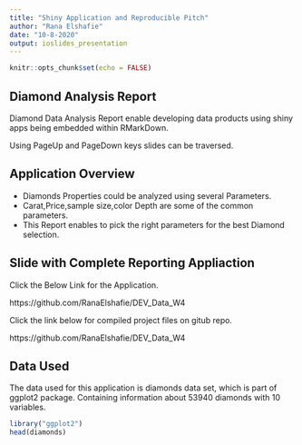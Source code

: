 ```yaml
---
title: "Shiny Application and Reproducible Pitch"
author: "Rana Elshafie"
date: "10-8-2020"
output: ioslides_presentation
---
```


```r
knitr::opts_chunk$set(echo = FALSE)
```

## Diamond Analysis Report
Diamond Data Analysis Report enable developing data products using shiny apps being embedded within RMarkDown.

Using PageUp and PageDown keys  slides can be traversed.

## Application Overview

- Diamonds Properties could be analyzed using several Parameters.
- Carat,Price,sample size,color Depth are some of the common parameters.
- This Report enables to pick the right parameters for the best Diamond selection.


## Slide with Complete Reporting Appliaction

Click the Below Link for the Application.

https://github.com/RanaElshafie/DEV_Data_W4

Click the link below for compiled project files on gitub repo.

https://github.com/RanaElshafie/DEV_Data_W4

## Data Used
The data used for this application is diamonds data set, which is part of ggplot2 package. Containing information about 53940 diamonds with 10 variables.

```r
library("ggplot2")
head(diamonds)
```









